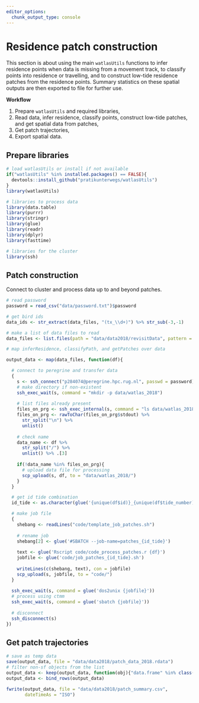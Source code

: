 ```yaml
---
editor_options: 
  chunk_output_type: console
---
```


# Residence patch construction

This section is about using the main `watlasUtils` functions to infer residence points when data is missing from a movement track, to classify points into residence or travelling, and to construct low-tide residence patches from the residence points. Summary statistics on these spatial outputs are then exported to file for further use.

**Workflow**

1. Prepare `watlasUtils` and required libraries,
2. Read data, infer residence, classify points, construct low-tide patches, and get spatial data from patches,
3. Get patch trajectories,
4. Export spatial data.

## Prepare libraries

```r
# load watlasUtils or install if not available
if("watlasUtils" %in% installed.packages() == FALSE){
  devtools::install_github("pratikunterwegs/watlasUtils")
}
library(watlasUtils)

# libraries to process data
library(data.table)
library(purrr)
library(stringr)
library(glue)
library(readr)
library(dplyr)
library(fasttime)

# libraries for the cluster
library(ssh)
```

## Patch construction

Connect to cluster and process data up to and beyond patches.

```r
# read password
password = read_csv("data/password.txt")$password

# get bird ids
data_ids <- str_extract(data_files, "(tx_\\d+)") %>% str_sub(-3,-1)

# make a list of data files to read
data_files <- list.files(path = "data/data2018/revisitData", pattern = "_revisit.csv", full.names = TRUE)

# map inferResidence, classifyPath, and getPatches over data

output_data <- map(data_files, function(df){

  # connect to peregrine and transfer data
  {
    s <- ssh_connect("p284074@peregrine.hpc.rug.nl", passwd = password)
    # make directory if non-existent
    ssh_exec_wait(s, command = "mkdir -p data/watlas_2018")
    
    # list files already present
    files_on_prg <- ssh_exec_internal(s, command = "ls data/watlas_2018")
    files_on_prg <- rawToChar(files_on_prg$stdout) %>% 
      str_split("\n") %>% 
      unlist()
    
    # check name
    data_name <- df %>% 
      str_split("/") %>% 
      unlist() %>% .[3]
    
    if(!data_name %in% files_on_prg){
      # upload data file for processing
      scp_upload(s, df, to = "data/watlas_2018/")
    }
  }

  # get id tide combination
  id_tide <- as.character(glue('{unique(df$id)}_{unique(df$tide_number)}'))

  # make job file
  {
    shebang <- readLines("code/template_job_patches.sh")
    
    # rename job
    shebang[2] <- glue('#SBATCH --job-name=patches_{id_tide}')
    
    text <- glue('Rscript code/code_process_patches.r {df}')
    jobfile <- glue('code/job_patches_{id_tide}.sh')
    
    writeLines(c(shebang, text), con = jobfile)
    scp_upload(s, jobfile, to = "code/")
  }
  
  ssh_exec_wait(s, command = glue('dos2unix {jobfile}'))
  # process using ctmm
  ssh_exec_wait(s, command = glue('sbatch {jobfile}'))
  
  # disconnect
  ssh_disconnect(s)
})

```

## Get patch trajectories

```r
# save as temp data
save(output_data, file = "data/data2018/patch_data_2018.rdata")
# filter non-sf objects from the list
output_data <- keep(output_data, function(obj){"data.frame" %in% class(obj)})
output_data <- bind_rows(output_data)

fwrite(output_data, file = "data/data2018/patch_summary.csv",
       dateTimeAs = "ISO")
```


